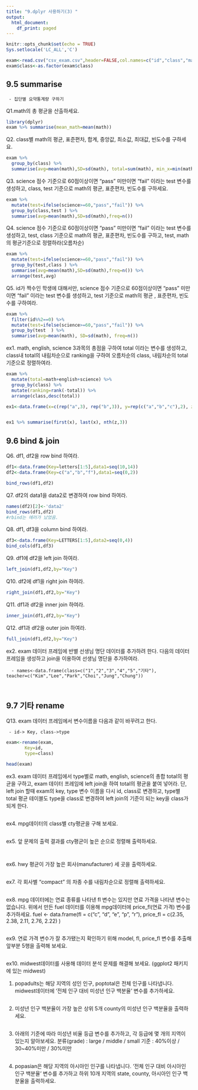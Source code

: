 ---
title: "9.dplyr 사용하기(3) "
output:
  html_document:
    df_print: paged
---

```{r setup, include=FALSE}
knitr::opts_chunk$set(echo = TRUE)  
Sys.setlocale('LC_ALL','C')
```
```{r}
exam<-read.csv("csv_exam.csv",header=FALSE,col.names=c("id","class","math","english","science"))
exam$class<-as.factor(exam$class)  
```
## 9.5 summarise

     - 집단별 요약통계량 구하기

Q1.math의 총 평균을 산출하세요.
      
```{r}
library(dplyr)
exam %>% summarise(mean_math=mean(math))
```


Q2. class별 math의 평균, 표준편차, 합계, 중앙값, 최소값, 최대값, 빈도수를 구하세요. 
      
```{r}
exam %>% 
  group_by(class) %>% 
  summarise(avg=mean(math),SD=sd(math), total=sum(math), min_x=min(math),max_x=max(math), freq=n())
```

Q3. science 점수 기준으로 60점이상이면 "pass" 미만이면 "fail" 이라는 test 변수를 생성하고, class, test 기준으로 math의 평균, 표준편차, 빈도수를 구하세요. 

```{r}
exam %>% 
  mutate(test=ifelse(science>=60,"pass","fail")) %>% 
  group_by(class,test ) %>% 
  summarise(avg=mean(math),SD=sd(math),freq=n())  
```
 
     
Q4. science 점수 기준으로 60점이상이면 "pass" 미만이면 "fail" 이라는 test 변수를 생성하고,  test, class 기준으로 math의 평균, 표준편차, 빈도수를 구하고, test, math의 평균기준으로 정렬하라(오름차순)

```{r}
exam %>% 
  mutate(test=ifelse(science>=60,"pass","fail")) %>% 
  group_by(test,class ) %>% 
  summarise(avg=mean(math),SD=sd(math),freq=n()) %>% 
  arrange(test,avg)
```

 
Q5. id가 짝수인 학생에 대해서만, science 점수 기준으로 60점이상이면 "pass" 미만이면 "fail" 이라는 test 변수를 생성하고,  test 기준으로 math의 평균 , 표준편차, 빈도수를 구하여라.

```{r} 
exam %>% 
  filter(id%%2==0) %>%
  mutate(test=ifelse(science>=60,"pass","fail")) %>% 
  group_by(test  ) %>% 
  summarise(avg=mean(math), SD=sd(math), freq=n()) 
```

ex1. math, english, science 3과목의 총점을 구하여 total 이라는 변수를 생성하고, class내 total의 내림차순으로 ranking을 구하여 오름차순의 class, 내림차순의 total 기준으로 정렬하여라.

```{r}   
exam %>%
  mutate(total=math+english+science) %>% 
  group_by(class) %>% 
  mutate(ranking=rank(-total)) %>% 
  arrange(class,desc(total))
```
```{r}  
ex1<-data.frame(x=c(rep("a",3), rep("b",3)), y=rep(c("a","b","c"),2), z=1:6)


ex1 %>% summarise(first(x), last(x), nth(z,3))
```
## 9.6 bind & join

Q6. df1, df2을 row bind 하여라. 

```{r}

df1<-data.frame(Key=letters[1:5],data1=seq(10,14))
df2<-data.frame(Key=c("a","b","f"),data1=seq(0,2))

bind_rows(df1,df2)

```
 
Q7. df2의 data1을 data2로 변경하여 row bind 하여라. 

```{r}  
names(df2)[2]<-'data2'
bind_rows(df1,df2)
#rbind는 에러가 났었음. 
```

Q8. df1, df3을 column bind 하여라. 

```{r}  
df3<-data.frame(Key=LETTERS[1:5],data2=seq(0,4))
bind_cols(df1,df3) 
```

Q9. df1에 df2을  left join 하여라. 

```{r}  
left_join(df1,df2,by="Key")
```

Q10. df2에 df1을 right join 하여라. 

```{r}  
right_join(df1,df2,by="Key")
```

Q11. df1과 df2을 inner join 하여라. 

```{r}  
inner_join(df1,df2,by="Key")
```

Q12. df1과 df2을 outer join 하여라. 

```{r}  
full_join(df1,df2,by="Key")
```


ex2. exam 데이터 프레임에 반별 선생님 명단 데이터를 추가하려 한다. 다음의 데이터 프레임을 생성하고 join을 이용하여 선생님 명단을 추가하여라. 

      - names<-data.frame(class=c("1","2","3","4","5","기타"), teacher=c("Kim","Lee","Park","Choi","Jung","Chung"))
      
```{r}   
```


## 9.7 기타 rename
 
Q13. exam 데이터 프레임에서 변수이름을 다음과 같이 바꾸려고 한다.   

     - id-> Key, class->type 
  
```{r}   
exam<-rename(exam, 
       Key=id,
       type=class)

head(exam)
```

ex3. exam 데이터 프레임에서 type별로 math, english, science의 총합 total의 평균을 구하고, exam 데이터 프레임에 left join을 하여 total의 평균을 붙여 넣어라. 단, left join 할때 exam의 key, type 변수 이름을 다시 id, class로 변경하고, type별 total 평균 테이블도 type을 class로 변경하여 left join의 기준이 되는 key을 class가 되게 한다.  


```{r}    
```

ex4. mpg데이터의 class별 cty평균을 구해 보세요.

```{r}  
 
```


ex5. 앞 문제의 출력 결과를 cty평균이 높은 순으로 정렬해 출력하세요.

```{r}   
 
```


```{r}   
 
```
ex6. hwy 평균이 가장 높은 회사(manufacturer) 세 곳을 출력하세요.

```{r}   
 
```
ex7. 각 회사별 "compact" 의 차종 수를 내림차순으로 정렬해 출력하세요.

```{r}   
 
```


 

ex8. mpg 데이터에는 연료 종류를 나타낸 fl 변수는 있지만 연료 가격을 나타낸 변수는 없습니다. 위에서 만든 fuel 데이터를 이용해 mpg데이터에 price_fl(연료 가격) 변수를 추가하세요.
fuel <- data.frame(fl = c("c", "d", "e", "p", "r"),
                   price_fl = c(2.35, 2.38, 2.11, 2.76, 2.22) )
                   
                   
```{r} 
 
```

                   
ex9. 연료 가격 변수가 잘 추가됐는지 확인하기 위해 model, fl, price_fl 변수를 추출해 앞부분 5행을 출력해 보세요.   
                   
```{r} 
 
```

ex10. midwest데이터를 사용해 데이터 분석 문제를 해결해 보세요. (ggplot2 패키지에 있는 midwest)

1. popadults는 해당 지역의 성인 인구, poptotal은 전체 인구를 나타냅니다. midwest데이터에 ‘전체 인구 대비 미성년 인구 백분율’ 변수를 추가하세요.
              
```{r} 
 
```

2. 미성년 인구 백분율이 가장 높은 상위 5개 county의 미성년 인구 백분율을 출력하세요.
     
```{r} 
 
```

3. 아래의 기준에 따라 미성년 비율 등급 변수를 추가하고, 각 등급에 몇 개의 지역이 있는지 알아보세요.
분류(grade) : large / middle / small
기준 : 40%이상 / 30~40%미만 / 30%미만 
```{r} 

 
```

4. popasian은 해당 지역의 아시아인 인구를 나타냅니다. ‘전체 인구 대비 아시아인 인구 백분율’ 변수를 추가하고 하위 10개 지역의 state, county, 아시아인 인구 백분율을 출력하세요.


```{r} 
 
```